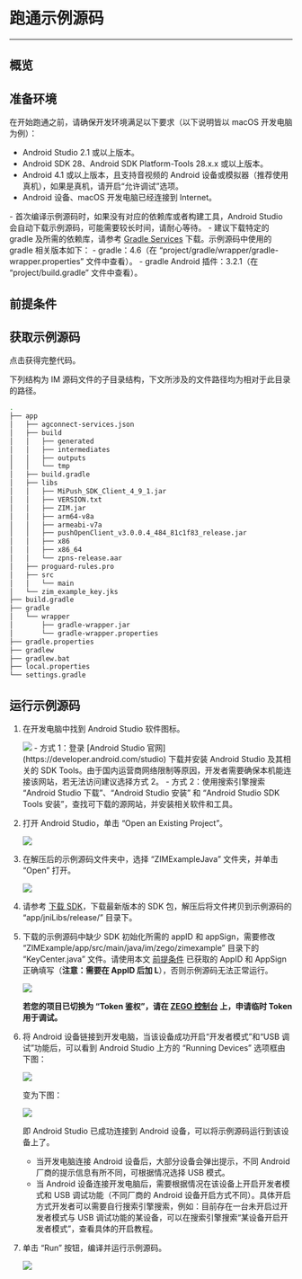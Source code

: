 
# 跑通示例源码

---

## 概览

<Content2 />

## 准备环境

在开始跑通之前，请确保开发环境满足以下要求（以下说明皆以 macOS 开发电脑为例）：

* Android Studio 2.1 或以上版本。
* Android SDK 28、Android SDK Platform-Tools 28.x.x 或以上版本。
* Android 4.1 或以上版本，且支持音视频的 Android 设备或模拟器（推荐使用真机），如果是真机，请开启“允许调试”选项。
* Android 设备、macOS 开发电脑已经连接到 Internet。

<Note title="说明">
- 首次编译示例源码时，如果没有对应的依赖库或者构建工具，Android Studio 会自动下载示例源码，可能需要较长时间，请耐心等待。
- 建议下载特定的 gradle 及所需的依赖库，请参考 <a href="https://services.gradle.org" target="_blank">Gradle Services</a> 下载。示例源码中使用的 gradle 相关版本如下：
  - gradle：4.6（在 “project/gradle/wrapper/gradle-wrapper.properties” 文件中查看）。
  - gradle Android 插件：3.2.1（在 “project/build.gradle” 文件中查看）。
</Note>

## 前提条件
<Content />
<Content1 />

## 获取示例源码

<Card title="示例源码" href="https://storage.zego.im/zim/example/android/ZIMExampleJava.zip" target="_blank">点击获得完整代码。</Card>

下列结构为 IM 源码文件的子目录结构，下文所涉及的文件路径均为相对于此目录的路径。

```bash
.
├── app
│   ├── agconnect-services.json
│   ├── build
│   │   ├── generated
│   │   ├── intermediates
│   │   ├── outputs
│   │   └── tmp
│   ├── build.gradle
│   ├── libs
│   │   ├── MiPush_SDK_Client_4_9_1.jar
│   │   ├── VERSION.txt
│   │   ├── ZIM.jar
│   │   ├── arm64-v8a
│   │   ├── armeabi-v7a
│   │   ├── pushOpenClient_v3.0.0.4_484_81c1f83_release.jar
│   │   ├── x86
│   │   ├── x86_64
│   │   └── zpns-release.aar
│   ├── proguard-rules.pro
│   ├── src
│   │   └── main
│   └── zim_example_key.jks
├── build.gradle
├── gradle
│   └── wrapper
│       ├── gradle-wrapper.jar
│       └── gradle-wrapper.properties
├── gradle.properties
├── gradlew
├── gradlew.bat
├── local.properties
└── settings.gradle
```

## 运行示例源码

1. 在开发电脑中找到 Android Studio 软件图标。
   <Frame width="200" height="auto">
     <img src="https://storage.zego.im/sdk-doc/Pics/Android/ExpressSDK/SampleRunningGuide/open_as.png" />
   </Frame>

   <Accordion title="在开发电脑上安装 Android Studio 的方式" defaultOpen="false">
    - 方式 1：登录 [Android Studio 官网](https://developer.android.com/studio) 下载并安装 Android Studio 及其相关的 SDK Tools。由于国内运营商网络限制等原因，开发者需要确保本机能连接该网站，若无法访问建议选择方式 2。
    - 方式 2：使用搜索引擎搜索 “Android Studio 下载”、“Android Studio 安装” 和 “Android Studio SDK Tools 安装”，查找可下载的源网站，并安装相关软件和工具。
   </Accordion>

2. 打开 Android Studio，单击 “Open an Existing Project”。

    <Frame width="80%" height="auto">
      <img src="https://storage.zego.im/sdk-doc/Pics/Android/ExpressSDK/SampleRunningGuide/as_pre_ui.png" />
    </Frame>

3. 在解压后的示例源码文件夹中，选择 “ZIMExampleJava” 文件夹，并单击 “Open” 打开。

    <Frame width="80%" height="auto">
      <img src="https://storage.zego.im/sdk-doc/Pics/ZIM/Android/demo.png" />
    </Frame>

4. 请参考 [下载 SDK](./Client%20SDKs/SDK%20downloads.mdx)，下载最新版本的 SDK 包，解压后将文件拷贝到示例源码的 “app/jniLibs/release/” 目录下。


5. 下载的示例源码中缺少 SDK 初始化所需的 appID 和 appSign，需要修改 “ZIMExample/app/src/main/java/im/zego/zimexample” 目录下的 “KeyCenter.java” 文件。请使用本文 [前提条件](#前提条件) 已获取的 AppID 和 AppSign 正确填写（**注意：需要在 AppID 后加 L**），否则示例源码无法正常运行。 

    <Frame width="80%" height="auto">
      <img src="https://storage.zego.im/sdk-doc/Pics/ZIM/Android/fill_appid_appSign_in_android_demo_new2_appsign.png" />
    </Frame>

    **若您的项目已切换为 “Token 鉴权”，请在 [ZEGO 控制台](https://console.zego.im) 上，申请临时 Token 用于调试。**


6. 将 Android 设备链接到开发电脑，当该设备成功开启“开发者模式”和“USB 调试”功能后，可以看到 Android Studio 上方的 “Running Devices” 选项框由下图：

    <Frame width="80%" height="auto">
      <img src="https://storage.zego.im/sdk-doc/Pics/ZIM/Android/as_no_device_new.png" />
    </Frame>

    变为下图：

    <Frame width="80%" height="auto">
      <img src="https://storage.zego.im/sdk-doc/Pics/ZIM/Android/as_connected_device_new.png" />
    </Frame>

   即 Android Studio 已成功连接到 Android 设备，可以将示例源码运行到该设备上了。

   <Note title="说明">
    
    - 当开发电脑连接 Android 设备后，大部分设备会弹出提示，不同 Android 厂商的提示信息有所不同，可根据情况选择 USB 模式。
    - 当 Android 设备连接开发电脑后，需要根据情况在该设备上开启开发者模式和 USB 调试功能（不同厂商的 Android 设备开启方式不同）。具体开启方式开发者可以需要自行搜索引擎搜索，例如：目前存在一台未开启过开发者模式与 USB 调试功能的某设备，可以在搜索引擎搜索“某设备开启开发者模式”，查看具体的开启教程。
    </Note>

7. 单击 “Run” 按钮，编译并运行示例源码。

    <Frame width="80%" height="auto">
      <img src="https://storage.zego.im/sdk-doc/Pics/ZIM/Android/run_android_demo_new.png" />
    </Frame>

